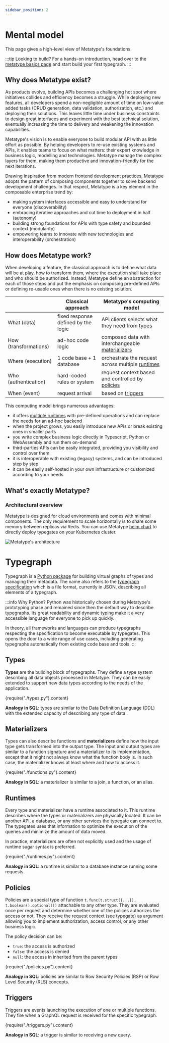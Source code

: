 ```yaml
---
sidebar_position: 2
---
```



# Mental model

This page gives a high-level view of Metatype's foundations.

:::tip Looking to build?
For a hands-on introduction, head over to the [metatype basics page](/docs/tutorials/metatype-basics) and start build your first typegraph.
:::

## Why does Metatype exist?

As products evolve, building APIs becomes a challenging hot spot where initiatives collides and efficiency becomes a struggle. While deploying new features, all developers spend a non-negligible amount of time on low-value added tasks (CRUD generation, data validation, authorization, etc.) and deploying their solutions. This leaves little time under business constraints to design great interfaces and experiment with the best technical solution, eventually increasing the time to delivery and weakening the innovation capabilities.

Metatype's vision is to enable everyone to build modular API with as little effort as possible. By helping developers to re-use existing systems and APIs, it enables teams to focus on what matters: their expert knowledge in business logic, modelling and technologies. Metatype manage the complex layers for them, making them productive and innovation-friendly for the next iterations.

Drawing inspiration from modern frontend development practices, Metatype adopts the pattern of composing components together to solve backend development challenges. In that respect, Metatype is a key element in the composable enterprise trend by:

- making system interfaces accessible and easy to understand for everyone (discoverability)
- embracing iterative approaches and cut time to deployment in half (autonomy)
- building strong foundations for APIs with type safety and bounded context (modularity)
- empowering teams to innovate with new technologies and interoperability (orchestration)

## How does Metatype work?

When developing a feature, the classical approach is to define what data will be at play, how to transform them, where the execution shall take place and who should be authorized. Instead, Metatype define an abstraction for each of those steps and put the emphasis on composing pre-defined APIs or defining re-usable ones when there is no existing solution.

|                       | Classical approach                  | Metatype's computing model                                                                 |
| --------------------- | ----------------------------------- | ------------------------------------------------------------------------------------------ |
| What (data)           | fixed response defined by the logic | API clients selects what they need from [types](/docs/concepts/mental-model#types)            |
| How (transformations) | ad-hoc code logic                   | composed data with interchangeable [materializers](/docs/concepts/mental-model#materializers) |
| Where (execution)     | 1 code base + 1 database            | orchestrate the request across multiple [runtimes](/docs/concepts/mental-model#runtimes)      |
| Who (authentication)  | hard-coded rules or system          | request context based and controlled by [policies](/docs/concepts/mental-model#policies)      |
| When (event)          | request arrival                     | based on [triggers](/docs/concepts/mental-model#triggers)                                     |

This computing model brings numerous advantages:

- it offers [multiple runtimes](/docs/reference/runtimes) with pre-defined operations and can replace the needs for an ad-hoc backend
- when the project grows, you easily introduce new APIs or break existing ones in smaller parts
- you write complex business logic directly in Typescript, Python or WebAssembly and run them on-demand
- third-parties APIs can be easily integrated, providing you visibility and control over them
- it is interoperable with existing (legacy) systems, and can be introduced step by step
- it can be easily self-hosted in your own infrastructure or customized according to your needs

## What's exactly Metatype?

<Metatype />

### Architectural overview

Metatype is designed for cloud environments and comes with minimal components. The only requirement to scale horizontally is to share some memory between replicas via Redis. You can use Metatype [helm chart](https://github.com/metatypedev/charts) to directly deploy typegates on your Kubernetes cluster.

<div className="text-center">

![Metatype's architecture](image.drawio.svg)

</div>


# Typegraph

Typegraph is a [Python package](https://pypi.org/project/typegraph/) for building virtual graphs of types and managing their metadata. The name also refers to the [typegraph specification](/docs/reference/typegraph) which is a file format, currently in JSON, describing all elements of a typegraph.

:::info Why Python?
Python was historically chosen during Metatype's prototyping phase and remained since then the default way to describe typegraphs. Its great readability and dynamic typing make it a very accessible language for everyone to pick up quickly.

In theory, all frameworks and languages can produce typegraphs respecting the specification to become executable by typegates. This opens the door to a wide range of use cases, including generating typegraphs automatically from existing code base and tools.
:::

## Types

**Types** are the building block of typegraphs. They define a type system describing all data objects processed in Metatype. They can be easily extended to support new data types according to the needs of the application.

<CodeBlock language="python">{require("./types.py").content}</CodeBlock>

**Analogy in SQL**: types are similar to the Data Definition Language (DDL) with the extended capacity of describing any type of data.

## Materializers

Types can also describe functions and **materializers** define how the input type gets transformed into the output type. The input and output types are similar to a function signature and a materializer to its implementation, except that it might not always know what the function body is. In such case, the materializer knows at least where and how to access it.

<CodeBlock language="python">{require("./functions.py").content}</CodeBlock>

**Analogy in SQL**: a materializer is similar to a join, a function, or an alias.

## Runtimes

Every type and materializer have a runtime associated to it. This runtime describes where the types or materializers are physically located. It can be another API, a database, or any other services the typegate can connect to. The typegates uses that information to optimize the execution of the queries and minimize the amount of data moved.

In practice, materializers are often not explicitly used and the usage of runtime sugar syntax is preferred.

<CodeBlock language="python">{require("./runtimes.py").content}</CodeBlock>

**Analogy in SQL**: a runtime is similar to a database instance running some requests.

## Policies

Policies are a special type of function `t.func(t.struct({...}), t.boolean().optional())` attachable to any other type. They are evaluated once per request and determine whether one of the polices authorizes the access or not. They receive the request context (see [typegate](/docs/reference/typegate)) as argument allowing you to implement authorization, access control, or any other business logic.

The policy decision can be:

- `true`: the access is authorized
- `false`: the access is denied
- `null`: the access in inherited from the parent types

<CodeBlock language="python">{require("./policies.py").content}</CodeBlock>

**Analogy in SQL**: policies are similar to Row Security Policies (RSP) or Row Level Security (RLS) concepts.

## Triggers

Triggers are events launching the execution of one or multiple functions. They fire when a GraphQL request is received for the specific typegraph.

<CodeBlock language="python">{require("./triggers.py").content}</CodeBlock>

**Analogy in SQL**: a trigger is similar to receiving a new query.
